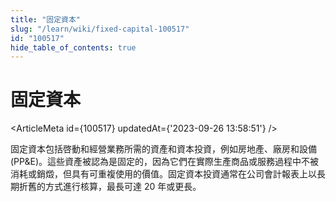 ```yaml
---
title: "固定資本"
slug: "/learn/wiki/fixed-capital-100517"
id: "100517"
hide_table_of_contents: true
---
```



# 固定資本

<ArticleMeta id={100517} updatedAt={'2023-09-26 13:58:51'} />
<div className='border-solid border-b border-t-0 my-4 border-[var(--ifm-color-gray-300)]' />

固定資本包括啓動和經營業務所需的資產和資本投資，例如房地產、廠房和設備 (PP&E)。這些資產被認為是固定的，因為它們在實際生產商品或服務過程中不被消耗或銷燬，但具有可重複使用的價值。固定資本投資通常在公司會計報表上以長期折舊的方式進行核算，最長可達 20 年或更長。
